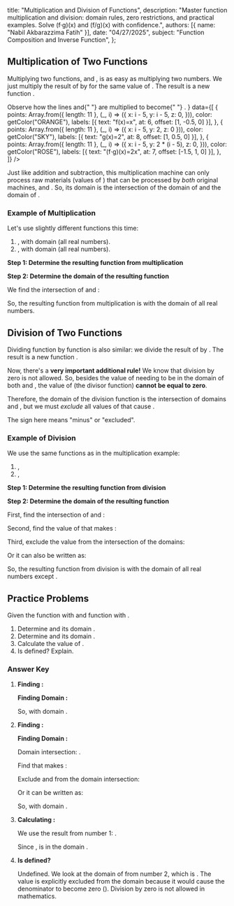 
  title: "Multiplication and Division of Functions",
  description: "Master function multiplication and division: domain rules, zero restrictions, and practical examples. Solve (f·g)(x) and (f/g)(x) with confidence.",
  authors: [{ name: "Nabil Akbarazzima Fatih" }],
  date: "04/27/2025",
  subject: "Function Composition and Inverse Function",
};

## Multiplication of Two Functions

Multiplying two functions, <InlineMath math="f" /> and <InlineMath math="g" />, is as easy as multiplying two numbers. We just multiply the result of <InlineMath math="f(x)" /> by <InlineMath math="g(x)" /> for the same value of <InlineMath math="x" />. The result is a new function <InlineMath math="(f \cdot g)" />.

<div className="flex flex-col gap-4">
  <LineEquation
    title="Function Multiplication Visualization"
    description={
      <>
        Observe how the lines <InlineMath math="f(x)=x" /> and{" "}
        <InlineMath math="g(x)=2" /> are multiplied to become{" "}
        <InlineMath math="(f \cdot g)(x)=2x" />.
      </>
    }
    data={[
      {
        points: Array.from({ length: 11 }, (_, i) => ({
          x: i - 5,
          y: i - 5,
          z: 0,
        })),
        color: getColor("ORANGE"),
        labels: [{ text: "f(x)=x", at: 6, offset: [1, -0.5, 0] }],
      },
      {
        points: Array.from({ length: 11 }, (_, i) => ({ x: i - 5, y: 2, z: 0 })),
        color: getColor("SKY"),
        labels: [{ text: "g(x)=2", at: 8, offset: [1, 0.5, 0] }],
      },
      {
        points: Array.from({ length: 11 }, (_, i) => ({
          x: i - 5,
          y: 2 * (i - 5),
          z: 0,
        })),
        color: getColor("ROSE"),
        labels: [{ text: "(f⋅g)(x)=2x", at: 7, offset: [-1.5, 1, 0] }],
      },
    ]}
  />

  <BlockMath math="(f \cdot g)(x) = f(x) \cdot g(x)" />
</div>

Just like addition and subtraction, this multiplication machine <InlineMath math="(f \cdot g)" /> can only process raw materials (values of <InlineMath math="x" />) that can be processed by _both_ original machines, <InlineMath math="f" /> and <InlineMath math="g" />. So, its domain is the intersection of the domain of <InlineMath math="f" /> and the domain of <InlineMath math="g" />.

<BlockMath math="D_{f \cdot g} = D_f \cap D_g" />

### Example of Multiplication

Let's use slightly different functions this time:

1.  <InlineMath math="f(x) = x^2" />, with domain <InlineMath math="D_f = \{x | x \in \mathbb{R}\}" /> (all
    real numbers).
2.  <InlineMath math="g(x) = x - 1" />, with domain <InlineMath math="D_g = \{x | x \in \mathbb{R}\}" /> (all
    real numbers).

**Step 1: Determine the resulting function from multiplication**

<div className="flex flex-col gap-4">
  <BlockMath math="(f \cdot g)(x) = f(x) \cdot g(x)" />
  <BlockMath math="= (x^2) \cdot (x - 1)" />
  <BlockMath math="= x^3 - x^2" />
</div>

**Step 2: Determine the domain of the resulting function**

We find the intersection of <InlineMath math="D_f" /> and <InlineMath math="D_g" />:

<div className="flex flex-col gap-4">
  <BlockMath math="D_{f \cdot g} = D_f \cap D_g" />
  <BlockMath math="= \{x | x \in \mathbb{R}\} \cap \{x | x \in \mathbb{R}\}" />
  <BlockMath math="= \{x | x \in \mathbb{R}\}" />
</div>

So, the resulting function from multiplication is <InlineMath math="(f \cdot g)(x) = x^3 - x^2" /> with the domain of all real numbers.

## Division of Two Functions

Dividing function <InlineMath math="f" /> by function <InlineMath math="g" /> is also similar: we divide the result of <InlineMath math="f(x)" /> by <InlineMath math="g(x)" />. The result is a new function <InlineMath math="(\frac{f}{g})" />.

<BlockMath math="\left(\frac{f}{g}\right)(x) = \frac{f(x)}{g(x)}" />

Now, there's a **very important additional rule!** We know that division by zero is not allowed. So, besides the value of <InlineMath math="x" /> needing to be in the domain of both <InlineMath math="f" /> and <InlineMath math="g" />, the value of <InlineMath math="g(x)" /> (the divisor function) **cannot be equal to zero**.

Therefore, the domain of the division function <InlineMath math="(\frac{f}{g})" /> is the intersection of domains <InlineMath math="D_f" /> and <InlineMath math="D_g" />, but we must _exclude_ all values of <InlineMath math="x" /> that cause <InlineMath math="g(x) = 0" />.

<BlockMath math="D_{\frac{f}{g}} = D_f \cap D_g - \{x | g(x) = 0\}" />

The <InlineMath math="-" /> sign here means "minus" or "excluded".

### Example of Division

We use the same functions as in the multiplication example:

1.  <InlineMath math="f(x) = x^2" />, <InlineMath math="D_f = \{x | x \in \mathbb{R}\}" />
2.  <InlineMath math="g(x) = x - 1" />, <InlineMath math="D_g = \{x | x \in \mathbb{R}\}" />

**Step 1: Determine the resulting function from division**

<BlockMath math="\left(\frac{f}{g}\right)(x) = \frac{f(x)}{g(x)} = \frac{x^2}{x-1}" />

**Step 2: Determine the domain of the resulting function**

First, find the intersection of <InlineMath math="D_f" /> and <InlineMath math="D_g" />:

<BlockMath math="D_f \cap D_g = \{x | x \in \mathbb{R}\}" />

Second, find the value of <InlineMath math="x" /> that makes <InlineMath math="g(x) = 0" />:

<div className="flex flex-col gap-4">
  <BlockMath math="g(x) = 0" />
  <BlockMath math="x - 1 = 0" />
  <BlockMath math="x = 1" />
</div>

Third, exclude the value <InlineMath math="x=1" /> from the intersection of the domains:

<BlockMath math="D_{\frac{f}{g}} = \{x | x \in \mathbb{R}\} - \{1\}" />

Or it can also be written as:

<BlockMath math="D_{\frac{f}{g}} = \{x | x \in \mathbb{R}, x \neq 1\}" />

So, the resulting function from division is <InlineMath math="(\frac{f}{g})(x) = \frac{x^2}{x-1}" /> with the domain of all real numbers except <InlineMath math="x=1" />.

## Practice Problems

Given the function <InlineMath math="f(x) = \sqrt{x+4}" /> with <InlineMath math="D_f = \{x | x \ge -4, x \in \mathbb{R}\}" /> and function <InlineMath math="g(x) = x^2 - 9" /> with <InlineMath math="D_g = \{x | x \in \mathbb{R}\}" />.

1.  Determine <InlineMath math="(f \cdot g)(x)" /> and its domain <InlineMath math="D_{f \cdot g}" />.
2.  Determine <InlineMath math="(\frac{f}{g})(x)" /> and its domain <InlineMath math="D_{\frac{f}{g}}" />.
3.  Calculate the value of <InlineMath math="(f \cdot g)(5)" />.
4.  Is <InlineMath math="(\frac{f}{g})(3)" /> defined? Explain.

### Answer Key

1.  **Finding <InlineMath math="(f \cdot g)(x)" />:**

    <div className="flex flex-col gap-4">
      <BlockMath math="(f \cdot g)(x) = f(x) \cdot g(x)" />
      <BlockMath math="= (\sqrt{x+4}) \cdot (x^2 - 9)" />
      <BlockMath math="= (x^2 - 9)\sqrt{x+4}" />
    </div>

    **Finding Domain <InlineMath math="D_{f \cdot g}" />:**

    <div className="flex flex-col gap-4">
      <BlockMath math="D_{f \cdot g} = D_f \cap D_g" />
      <BlockMath math="= \{x | x \ge -4, x \in \mathbb{R}\} \cap \{x | x \in \mathbb{R}\}" />
      <BlockMath math="= \{x | x \ge -4, x \in \mathbb{R}\}" />
    </div>

    So, <InlineMath math="(f \cdot g)(x) = (x^2 - 9)\sqrt{x+4}" /> with domain <InlineMath math="\{x | x \ge -4, x \in \mathbb{R}\}" />.

2.  **Finding <InlineMath math="(\frac{f}{g})(x)" />:**

    <BlockMath math="\left(\frac{f}{g}\right)(x) = \frac{f(x)}{g(x)} = \frac{\sqrt{x+4}}{x^2 - 9}" />

    **Finding Domain <InlineMath math="D_{\frac{f}{g}}" />:**

    Domain intersection: <InlineMath math="D_f \cap D_g = \{x | x \ge -4, x \in \mathbb{R}\}" />.

    Find <InlineMath math="x" /> that makes <InlineMath math="g(x)=0" />:

    <div className="flex flex-col gap-4">
      <BlockMath math="g(x) = 0" />
      <BlockMath math="x^2 - 9 = 0" />
      <BlockMath math="(x-3)(x+3) = 0" />
      <BlockMath math="x = 3 \text{ or } x = -3" />
    </div>

    Exclude <InlineMath math="x=3" /> and <InlineMath math="x=-3" /> from the domain intersection:

    <BlockMath math="D_{\frac{f}{g}} = \{x | x \ge -4, x \in \mathbb{R}\} - \{-3, 3\}" />

    Or it can be written as:

    <BlockMath math="D_{\frac{f}{g}} = \{x | x \ge -4, x \in \mathbb{R}, x \neq -3, x \neq 3\}" />

    So, <InlineMath math="(\frac{f}{g})(x) = \frac{\sqrt{x+4}}{x^2 - 9}" /> with domain <InlineMath math="\{x | x \ge -4, x \neq -3, x \neq 3\}" />.

3.  **Calculating <InlineMath math="(f \cdot g)(5)" />:**

    We use the result from number 1: <InlineMath math="(f \cdot g)(x) = (x^2 - 9)\sqrt{x+4}" />.

    Since <InlineMath math="5 \ge -4" />, <InlineMath math="x=5" /> is in the domain <InlineMath math="D_{f \cdot g}" />.

    <div className="flex flex-col gap-4">
      <BlockMath math="(f \cdot g)(5) = (5^2 - 9)\sqrt{5+4}" />
      <BlockMath math="= (25 - 9)\sqrt{9}" />
      <BlockMath math="= (16)(3)" />
      <BlockMath math="= 48" />
    </div>

4.  **Is <InlineMath math="(\frac{f}{g})(3)" /> defined?**

    Undefined. We look at the domain of <InlineMath math="(\frac{f}{g})(x)" /> from number 2, which is <InlineMath math="\{x | x \ge -4, x \neq -3, x \neq 3\}" />. The value <InlineMath math="x=3" /> is explicitly excluded from the domain because it would cause the denominator <InlineMath math="g(x) = x^2 - 9" /> to become zero (<InlineMath math="3^2 - 9 = 0" />). Division by zero is not allowed in mathematics.
